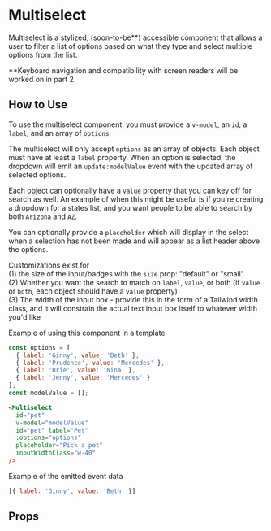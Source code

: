 
# Multiselect

Multiselect is a stylized, (soon-to-be**) accessible component that allows a user to filter a list of options based on what they type and select multiple options from the list.

**Keyboard navigation and compatibility with screen readers will be worked on in part 2.

<Preview>
  <Story id="components-multiselect--primary" />
</Preview>

## How to Use
To use the multiselect component, you must provide a `v-model`, an `id`, a `label`, and an array of `options`.

The multiselect will only accept `options` as an array of objects. Each object must have at least a `label` property. When an option is selected, the dropdown will emit an `update:modelValue` event with the updated array of selected options.

Each object can optionally have a `value` property that you can key off for search as well. An example of when this might be useful is if you're creating a dropdown for a states list, and you want people to be able to search by both `Arizona` and `AZ`.

You can optionally provide a `placeholder` which will display in the select when a selection has not been made and will appear as a list header above the options.

Customizations exist for<br/>
(1) the size of the input/badges with the `size` prop: "default" or "small"<br/>
(2) Whether you want the search to match on `label`, `value`, or both (if `value` or `both`, each object should have a `value` property)<br/>
(3) The width of the input box - provide this in the form of a Tailwind width class, and it will constrain the actual text input box itself to whatever width you'd like

Example of using this component in a template

```js
const options = [
  { label: 'Ginny', value: 'Beth' },
  { label: 'Prudence', value: 'Mercedes' },
  { label: 'Brie', value: 'Nina' },
  { label: 'Jenny', value: 'Mercedes' }
];
const modelValue = [];
```
```html
<Multiselect
  id="pet"
  v-model="modelValue"
  id="pet" label="Pet"
  :options="options"
  placeholder="Pick a pet"
  inputWidthClass="w-40"
/>
```

Example of the emitted event data
```js
[{ label: 'Ginny', value: 'Beth' }]
```

## Props

<ArgsTable story={PRIMARY_STORY} />
